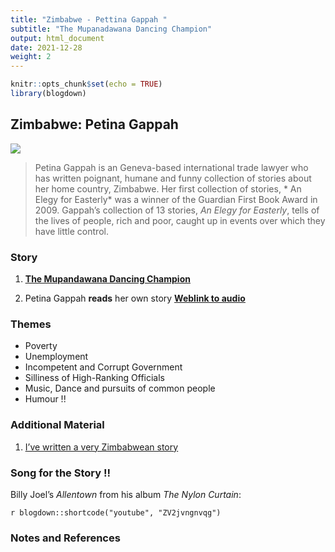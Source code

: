 ```yaml
---
title: "Zimbabwe - Pettina Gappah "
subtitle: "The Mupanadawana Dancing Champion"
output: html_document
date: 2021-12-28
weight: 2
---
```


```r
knitr::opts_chunk$set(echo = TRUE)
library(blogdown)
```

## Zimbabwe: Petina Gappah

![](https://upload.wikimedia.org/wikipedia/commons/thumb/6/67/Petina_Gappah_Buchmesse.jpg/330px-Petina_Gappah_Buchmesse.jpg)



> Petina Gappah is an Geneva-based international trade lawyer who has written poignant, humane and funny collection of stories about her home country, Zimbabwe. Her first collection of stories, * An Elegy for Easterly*  was a winner of the Guardian First Book Award in 2009. Gappah's collection of 13 stories, *An Elegy for Easterly*, tells of the lives of people, rich and poor, caught up in events over which they have little control.


### Story


1. <u>[**The Mupandawana Dancing Champion**](The Mupandawana Dancing Champion.docx)</u>

2. Petina Gappah **reads** her own story <u>[**Weblink to audio**](https://www.theguardian.com/books/audio/2009/jan/26/pettina-gappah-dancing-champion)</u>

### Themes
  - Poverty
  - Unemployment
  - Incompetent and Corrupt Government
  - Silliness of High-Ranking Officials
  - Music, Dance and pursuits of common people
  - Humour !!
  
### Additional Material

1. <u>[I've written a very Zimbabwean story](https://www.theguardian.com/books/2015/sep/05/petina-gappah-interview-ive-written-very-zimbabwean-story)</u>

 
### Song for the Story !!

Billy Joel's *Allentown* from his album *The Nylon Curtain*:   

`r blogdown::shortcode("youtube", "ZV2jvngnvqg")`


### Notes and References  


 
 
